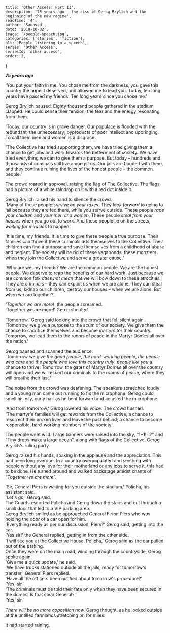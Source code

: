 
    title: 'Other Access: Part II',
    description: '75 years ago - the rise of Gerog Brylich and the beginning of the new regime',
    readTime: '4',
    author: 'Saunved',
    date: '2018-10-02',
    image: `/people-speech.jpg`,
    categories: ['stories', 'fiction'],
    alt: 'People listening to a speech',
    series: 'Other Access',
    seriesId: 'other-access',
    order: 2,
}


<Quote quote="One does not establish a dictatorship in order to safeguard a revolution; one makes the revolution in order to establish the dictatorship." author="George Orwell" />

<p className="text-center text-xl">
  <em><strong>75 years ago</strong></em>
</p>

'You put your faith in me. You chose me from the darkness, you gave this country the hope it deserved, and allowed me to lead you. Today, ten long years have passed my friends. Ten long years since you chose me.'

Gerog Brylich paused. Eighty thousand people gathered in the stadium clapped. He could sense their tension; the fear and the energy resonating from them.

'Today, our country is in grave danger. Our populace is flooded with the redundant, the unnecessary; byproducts of poor intellect and upbringing. To call them men and women is a disgrace.'  

'The Collective has tried supporting them, we have tried giving them a chance to get jobs and work towards the betterment of society. We have tried everything we can to give them a purpose. But today &#8211; hundreds and thousands of criminals still live amongst us. Our jails are flooded with them, and they continue ruining the lives of the honest people &#8211; the common people.'  

The crowd roared in approval, raising the flag of The Collective. The flags had a picture of a white raindrop on it with a red dot inside it.

Gerog Brylich raised his hand to silence the crowd.  
'Many of these people _survive on your taxes_. They _look forward_ to going to jail because they are fed there, while you starve outside. These people _rape your children_ and _your men and women_. These people _steal from your houses_ when you go out to work. And these people lie on the streets, _waiting for miracles_ to happen.'  

'It is time, my friends. It is time to give these people a true purpose. Their families can thrive if these criminals add themselves to the Collective. Their children can find a purpose and save themselves from a childhood of abuse and neglect. The society will be rid of these vagabonds, these monsters when they join the Collective and serve a greater cause.'  

'Who are we, my friends? We are the common people. We are the honest people. We deserve to reap the benefits of our hard work. Just because we are common folk _does not mean_ that we will bow down to these atrocities. They are criminals &#8211; they can exploit us when we are alone. They can steal from us, kidnap our children, destroy our houses &#8211; when we are alone. But when we are together?'  

_'Together we are more!'_ the people screamed.  
'Together we are more!' Gerog shouted.  

'Tomorrow,' Gerog said looking into the crowd that fell silent again.  
'Tomorrow, we give a purpose to the scum of our society. We give them the chance to sacrifice themselves and become martyrs for their country. Tomorrow, we lead them to the rooms of peace in the Martyr Domes all over the nation.'  

Gerog paused and scanned the audience.  
'Tomorrow we give _the good people_, _the hard-working people_, _the people who care_ and _the people who love this country truly_, _people like you_ a chance to thrive. Tomorrow, the gates of Martyr Domes all over the country will open and we will escort our criminals to the rooms of peace, where they will breathe their last.'  

The noise from the crowd was deafening. The speakers screeched loudly and a young man came out running to fix the microphone. Gerog could smell his oily, curly hair as he bent forward and adjusted the microphone.  

'And from tomorrow,' Gerog lowered his voice. The crowd hushed.  
'The martyr's families will get rewards from the Collective; a chance to resurrect their broken lives and leave the past behind; a chance to become responsible, hard-working members of the society.'  

The people went wild. Large banners were raised into the sky, “1+1!=2” and “Tiny drops make a large ocean”, along with flags of the Collective, Gerog Brylich's ruling party.  

Gerog raised his hands, soaking in the applause and the appreciation. This had been long overdue. In a country overpopulated and seething with people without any love for their motherland or any jobs to serve it, this had to be done. He turned around and walked backstage amidst chants of “_Together we are more_”.  

'Sir, General Piers is waiting for you outside the stadium,' Policha, his assistant said.  
'Let's go,' Gerog said.  
The Guards escorted Policha and Gerog down the stairs and out through a small door that led to a VIP parking area.  
Gerog Brylich smiled as he approached General Firion Piers who was holding the door of a car open for him.  
'Everything ready as per our discussion, Piers?' Gerog said, getting into the car.  
'Yes sir!' the General replied, getting in from the other side.  
'I will see you at the Collective House, Policha,' Gerog said as the car pulled out of the parking.  
Once they were on the main road, winding through the countryside, Gerog spoke again.  
'Give me a quick update,' he said.  
'We have trucks stationed outside all the jails, ready for tomorrow's transfer,' General Piers replied.&nbsp;  
'Have all the officers been notified about tomorrow's procedure?'  
'Yes, sir.'  
'The criminals must be told their fate only when they have been secured in the domes. Is that clear General?'  
'Yes, sir.'  

_There will be no more opposition now,_ Gerog thought, as he looked outside at the untilled farmlands stretching on for miles.

It had started raining.
